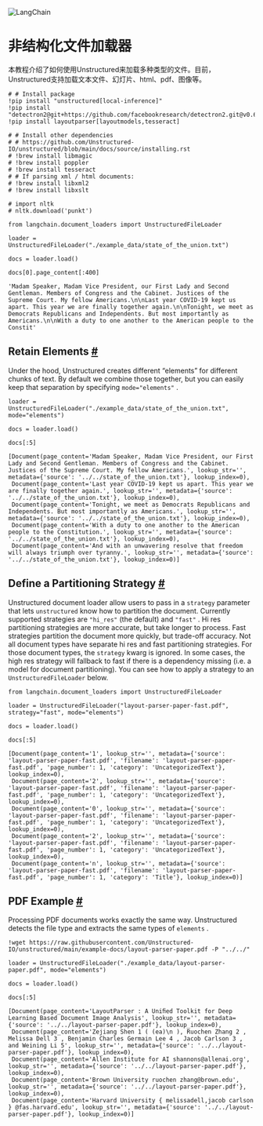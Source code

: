 

<Head>
  <script>
    {
      `(function() {
         var _hmt = _hmt || [];
(function() {
  var hm = document.createElement("script");
  hm.src = "https://hm.baidu.com/hm.js?e60fb290e204e04c5cb6f79b0ac1e697";
  var s = document.getElementsByTagName("script")[0]; 
  s.parentNode.insertBefore(hm, s);
})();
       })();`
    }
  </script>
</Head>

![LangChain](https://pica.zhimg.com/50/v2-56e8bbb52aa271012541c1fe1ceb11a2_r.gif)






# 非结构化文件加载器

本教程介绍了如何使用Unstructured来加载多种类型的文件。目前，Unstructured支持加载文本文件、幻灯片、html、pdf、图像等。
 







```
# # Install package
!pip install "unstructured[local-inference]"
!pip install "detectron2@git+https://github.com/facebookresearch/detectron2.git@v0.6#egg=detectron2"
!pip install layoutparser[layoutmodels,tesseract]

```










```
# # Install other dependencies
# # https://github.com/Unstructured-IO/unstructured/blob/main/docs/source/installing.rst
# !brew install libmagic
# !brew install poppler
# !brew install tesseract
# # If parsing xml / html documents:
# !brew install libxml2
# !brew install libxslt

```










```
# import nltk
# nltk.download('punkt')

```










```
from langchain.document_loaders import UnstructuredFileLoader

```










```
loader = UnstructuredFileLoader("./example_data/state_of_the_union.txt")

```










```
docs = loader.load()

```










```
docs[0].page_content[:400]

```








```
'Madam Speaker, Madam Vice President, our First Lady and Second Gentleman. Members of Congress and the Cabinet. Justices of the Supreme Court. My fellow Americans.\n\nLast year COVID-19 kept us apart. This year we are finally together again.\n\nTonight, we meet as Democrats Republicans and Independents. But most importantly as Americans.\n\nWith a duty to one another to the American people to the Constit'

```







 Retain Elements
 [#](#retain-elements "Permalink to this headline")
---------------------------------------------------------------------



 Under the hood, Unstructured creates different “elements” for different chunks of text. By default we combine those together, but you can easily keep that separation by specifying
 `mode="elements"`
 .
 







```
loader = UnstructuredFileLoader("./example_data/state_of_the_union.txt", mode="elements")

```










```
docs = loader.load()

```










```
docs[:5]

```








```
[Document(page_content='Madam Speaker, Madam Vice President, our First Lady and Second Gentleman. Members of Congress and the Cabinet. Justices of the Supreme Court. My fellow Americans.', lookup_str='', metadata={'source': '../../state_of_the_union.txt'}, lookup_index=0),
 Document(page_content='Last year COVID-19 kept us apart. This year we are finally together again.', lookup_str='', metadata={'source': '../../state_of_the_union.txt'}, lookup_index=0),
 Document(page_content='Tonight, we meet as Democrats Republicans and Independents. But most importantly as Americans.', lookup_str='', metadata={'source': '../../state_of_the_union.txt'}, lookup_index=0),
 Document(page_content='With a duty to one another to the American people to the Constitution.', lookup_str='', metadata={'source': '../../state_of_the_union.txt'}, lookup_index=0),
 Document(page_content='And with an unwavering resolve that freedom will always triumph over tyranny.', lookup_str='', metadata={'source': '../../state_of_the_union.txt'}, lookup_index=0)]

```








 Define a Partitioning Strategy
 [#](#define-a-partitioning-strategy "Permalink to this headline")
---------------------------------------------------------------------------------------------------



 Unstructured document loader allow users to pass in a
 `strategy`
 parameter that lets
 `unstructured`
 know how to partition the document. Currently supported strategies are
 `"hi_res"`
 (the default) and
 `"fast"`
 . Hi res partitioning strategies are more accurate, but take longer to process. Fast strategies partition the document more quickly, but trade-off accuracy. Not all document types have separate hi res and fast partitioning strategies. For those document types, the
 `strategy`
 kwarg is ignored. In some cases, the high res strategy will fallback to fast if there is a dependency missing (i.e. a model for document partitioning). You can see how to apply a strategy to an
 `UnstructuredFileLoader`
 below.
 







```
from langchain.document_loaders import UnstructuredFileLoader

```










```
loader = UnstructuredFileLoader("layout-parser-paper-fast.pdf", strategy="fast", mode="elements")

```










```
docs = loader.load()

```










```
docs[:5]

```








```
[Document(page_content='1', lookup_str='', metadata={'source': 'layout-parser-paper-fast.pdf', 'filename': 'layout-parser-paper-fast.pdf', 'page_number': 1, 'category': 'UncategorizedText'}, lookup_index=0),
 Document(page_content='2', lookup_str='', metadata={'source': 'layout-parser-paper-fast.pdf', 'filename': 'layout-parser-paper-fast.pdf', 'page_number': 1, 'category': 'UncategorizedText'}, lookup_index=0),
 Document(page_content='0', lookup_str='', metadata={'source': 'layout-parser-paper-fast.pdf', 'filename': 'layout-parser-paper-fast.pdf', 'page_number': 1, 'category': 'UncategorizedText'}, lookup_index=0),
 Document(page_content='2', lookup_str='', metadata={'source': 'layout-parser-paper-fast.pdf', 'filename': 'layout-parser-paper-fast.pdf', 'page_number': 1, 'category': 'UncategorizedText'}, lookup_index=0),
 Document(page_content='n', lookup_str='', metadata={'source': 'layout-parser-paper-fast.pdf', 'filename': 'layout-parser-paper-fast.pdf', 'page_number': 1, 'category': 'Title'}, lookup_index=0)]

```








 PDF Example
 [#](#pdf-example "Permalink to this headline")
-------------------------------------------------------------



 Processing PDF documents works exactly the same way. Unstructured detects the file type and extracts the same types of
 `elements`
 .
 







```
!wget https://raw.githubusercontent.com/Unstructured-IO/unstructured/main/example-docs/layout-parser-paper.pdf -P "../../"

```










```
loader = UnstructuredFileLoader("./example_data/layout-parser-paper.pdf", mode="elements")

```










```
docs = loader.load()

```










```
docs[:5]

```








```
[Document(page_content='LayoutParser : A Uniﬁed Toolkit for Deep Learning Based Document Image Analysis', lookup_str='', metadata={'source': '../../layout-parser-paper.pdf'}, lookup_index=0),
 Document(page_content='Zejiang Shen 1 ( (ea)\n ), Ruochen Zhang 2 , Melissa Dell 3 , Benjamin Charles Germain Lee 4 , Jacob Carlson 3 , and Weining Li 5', lookup_str='', metadata={'source': '../../layout-parser-paper.pdf'}, lookup_index=0),
 Document(page_content='Allen Institute for AI shannons@allenai.org', lookup_str='', metadata={'source': '../../layout-parser-paper.pdf'}, lookup_index=0),
 Document(page_content='Brown University ruochen zhang@brown.edu', lookup_str='', metadata={'source': '../../layout-parser-paper.pdf'}, lookup_index=0),
 Document(page_content='Harvard University { melissadell,jacob carlson } @fas.harvard.edu', lookup_str='', metadata={'source': '../../layout-parser-paper.pdf'}, lookup_index=0)]

```








